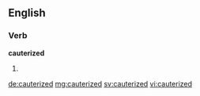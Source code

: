==English==

===Verb===
'''cauterized'''

# {{past of|cauterize}}

[[de:cauterized]]
[[mg:cauterized]]
[[sv:cauterized]]
[[vi:cauterized]]